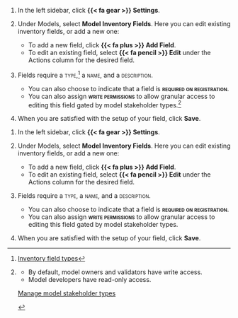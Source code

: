 :::: {.content-visible unless-format="revealjs"}
1. In the left sidebar, click **{{< fa gear >}} Settings**. 

1. Under Models, select **Model Inventory Fields**. Here you can edit existing inventory fields, or add a new one:

    - To add a new field, click **{{< fa plus >}} Add Field**. 
    - To edit an existing field, select **{{< fa pencil >}} Edit** under the Actions column for the desired field.

1. Fields require a [type]{.smallcaps},^[[Inventory field types](/guide/model-inventory/manage-model-inventory-fields.qmd#inventory-field-types)] a [name]{.smallcaps}, and a [description]{.smallcaps}.

    - You can also choose to indicate that a field is **[required on registration]{.smallcaps}**.
    - You can also assign **[write permissions]{.smallcaps}** to allow granular access to editing this field gated by model stakeholder types.[^longnote]

1. When you are satisfied with the setup of your field, click **Save**.

[^longnote]:

    ::: {.callout title="Leave this field blank to leave permissions as default."}
    - By default, model owners and validators have write access. 
    - Model developers have read-only access. 

    ::: {.tc}
    [Manage model stakeholder types](/guide/configuration/manage-model-stakeholder-types.qmd)

    :::
    
    :::

::::

:::: {.content-hidden unless-format="revealjs"}
1. In the left sidebar, click **{{< fa gear >}} Settings**. 

1. Under Models, select **Model Inventory Fields**. Here you can edit existing inventory fields, or add a new one:

    - To add a new field, click **{{< fa plus >}} Add Field**. 
    - To edit an existing field, select **{{< fa pencil >}} Edit** under the Actions column for the desired field.

1. Fields require a [type]{.smallcaps}, a [name]{.smallcaps}, and a [description]{.smallcaps}.

    - You can also choose to indicate that a field is **[required on registration]{.smallcaps}**.
    - You can also assign **[write permissions]{.smallcaps}** to allow granular access to editing this field gated by model stakeholder types.

1. When you are satisfied with the setup of your field, click **Save**.

::::



